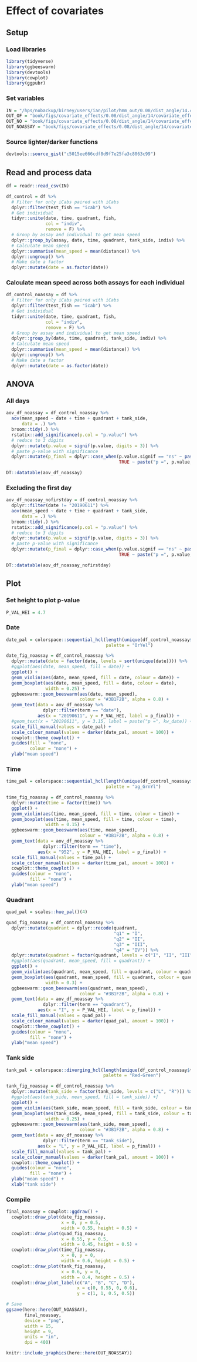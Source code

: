 # Effect of covariates

## Setup

### Load libraries

```r
library(tidyverse)
library(ggbeeswarm)
library(devtools)
library(cowplot)
library(ggpubr)
```

### Set variables

```r
IN = "/hps/nobackup/birney/users/ian/pilot/hmm_out/0.08/dist_angle/14.csv"
OUT_OF = "book/figs/covariate_effects/0.08/dist_angle/14/covariate_effects_of.png"
OUT_NO = "book/figs/covariate_effects/0.08/dist_angle/14/covariate_effects_no.png"
OUT_NOASSAY = "book/figs/covariate_effects/0.08/dist_angle/14/covariate_effects_no-split-by-assay.png"
```

### Source lighter/darker functions

```r
devtools::source_gist("c5015ee666cdf8d9f7e25fa3c8063c99")
```

## Read and process data

```r
df = readr::read_csv(IN) 

df_control = df %>% 
  # Filter for only iCabs paired with iCabs
  dplyr::filter(test_fish == "icab") %>% 
  # Get individual
  tidyr::unite(date, time, quadrant, fish,
               col = "indiv", 
               remove = F) %>% 
  # Group by assay and individual to get mean speed
  dplyr::group_by(assay, date, time, quadrant, tank_side, indiv) %>% 
  # Calculate mean speed
  dplyr::summarise(mean_speed = mean(distance)) %>% 
  dplyr::ungroup() %>% 
  # Make date a factor
  dplyr::mutate(date = as.factor(date))
```

### Calculate mean speed across both assays for each individual

```r
df_control_noassay = df %>% 
  # Filter for only iCabs paired with iCabs
  dplyr::filter(test_fish == "icab") %>% 
  # Get individual
  tidyr::unite(date, time, quadrant, fish,
               col = "indiv", 
               remove = F) %>% 
  # Group by assay and individual to get mean speed
  dplyr::group_by(date, time, quadrant, tank_side, indiv) %>% 
  # Calculate mean speed
  dplyr::summarise(mean_speed = mean(distance)) %>% 
  dplyr::ungroup() %>% 
  # Make date a factor
  dplyr::mutate(date = as.factor(date))
```

## ANOVA

### All days

```r
aov_df_noassay = df_control_noassay %>% 
  aov(mean_speed ~ date + time + quadrant + tank_side,
      data = .) %>%
  broom::tidy(.) %>% 
  rstatix::add_significance(p.col = "p.value") %>% 
  # reduce to 3 digits
  dplyr::mutate(p.value = signif(p.value, digits = 3)) %>% 
  # paste p-value with significance
  dplyr::mutate(p_final = dplyr::case_when(p.value.signif == "ns" ~ paste("p =", p.value),
                                           TRUE ~ paste("p =", p.value, p.value.signif)))

DT::datatable(aov_df_noassay)
```

### Excluding the first day

```r
aov_df_noassay_nofirstday = df_control_noassay %>% 
  dplyr::filter(date != "20190611") %>% 
  aov(mean_speed ~ date + time + quadrant + tank_side,
      data = .) %>%
  broom::tidy(.) %>% 
  rstatix::add_significance(p.col = "p.value") %>% 
  # reduce to 3 digits
  dplyr::mutate(p.value = signif(p.value, digits = 3)) %>% 
  # paste p-value with significance
  dplyr::mutate(p_final = dplyr::case_when(p.value.signif == "ns" ~ paste("p =", p.value),
                                           TRUE ~ paste("p =", p.value, p.value.signif)))

DT::datatable(aov_df_noassay_nofirstday)
```


## Plot

### Set height to plot p-value

```r
P_VAL_HEI = 4.7
```

### Date

```r
date_pal = colorspace::sequential_hcl(length(unique(df_control_noassay$date)),
                                      palette = "OrYel")

date_fig_noassay = df_control_noassay %>% 
  dplyr::mutate(date = factor(date, levels = sort(unique(date)))) %>% 
  #ggplot(aes(date, mean_speed, fill = date)) +
  ggplot() +
  geom_violin(aes(date, mean_speed, fill = date, colour = date)) +
  geom_boxplot(aes(date, mean_speed, fill = date, colour = date),
               width = 0.25) +
  ggbeeswarm::geom_beeswarm(aes(date, mean_speed),
                            colour = "#3B1F2B", alpha = 0.8) +
  geom_text(data = aov_df_noassay %>% 
              dplyr::filter(term == "date"),
            aes(x = "20190611", y = P_VAL_HEI, label = p_final)) +
  #geom_text(x = "20190611", y = 3.15, label = paste("p =", kw_date)) +
  scale_fill_manual(values = date_pal) +
  scale_colour_manual(values = darker(date_pal, amount = 100)) +
  cowplot::theme_cowplot() +
  guides(fill = "none",
         colour = "none") +
  ylab("mean speed") 
```

### Time

```r
time_pal = colorspace::sequential_hcl(length(unique(df_control_noassay$time)),
                                      palette = "ag_GrnYl")

time_fig_noassay = df_control_noassay %>% 
  dplyr::mutate(time = factor(time)) %>% 
  ggplot() +
  geom_violin(aes(time, mean_speed, fill = time, colour = time)) +
  geom_boxplot(aes(time, mean_speed, fill = time, colour = time),
               width = 0.15) +
  ggbeeswarm::geom_beeswarm(aes(time, mean_speed),
                            colour = "#3B1F2B", alpha = 0.8) +
  geom_text(data = aov_df_noassay %>% 
              dplyr::filter(term == "time"),
            aes(x = "952", y = P_VAL_HEI, label = p_final)) +
  scale_fill_manual(values = time_pal) +
  scale_colour_manual(values = darker(time_pal, amount = 100)) +
  cowplot::theme_cowplot() +
  guides(colour = "none",
         fill = "none") +
  ylab("mean speed") 
```

### Quadrant

```r
quad_pal = scales::hue_pal()(4)

quad_fig_noassay = df_control_noassay %>% 
  dplyr::mutate(quadrant = dplyr::recode(quadrant,
                                         "q1" = "I",
                                         "q2" = "II",
                                         "q3" = "III",
                                         "q4" = "IV")) %>% 
  dplyr::mutate(quadrant = factor(quadrant, levels = c("I", "II", "III", "IV"))) %>% 
  #ggplot(aes(quadrant, mean_speed, fill = quadrant)) +
  ggplot() +
  geom_violin(aes(quadrant, mean_speed, fill = quadrant, colour = quadrant)) +
  geom_boxplot(aes(quadrant, mean_speed, fill = quadrant, colour = quadrant),
               width = 0.3) +
  ggbeeswarm::geom_beeswarm(aes(quadrant, mean_speed),
                            colour = "#3B1F2B", alpha = 0.8) +
  geom_text(data = aov_df_noassay %>% 
              dplyr::filter(term == "quadrant"),
            aes(x = "I", y = P_VAL_HEI, label = p_final)) +
  scale_fill_manual(values = quad_pal) +
  scale_colour_manual(values = darker(quad_pal, amount = 100)) +
  cowplot::theme_cowplot() +
  guides(colour = "none",
         fill = "none") +
  ylab("mean speed") 
```

### Tank side

```r
tank_pal = colorspace::diverging_hcl(length(unique(df_control_noassay$tank_side)),
                                     palette = "Red-Green")

tank_fig_noassay = df_control_noassay %>% 
  dplyr::mutate(tank_side = factor(tank_side, levels = c("L", "R"))) %>% 
  #ggplot(aes(tank_side, mean_speed, fill = tank_side)) +]
  ggplot() +
  geom_violin(aes(tank_side, mean_speed, fill = tank_side, colour = tank_side)) +
  geom_boxplot(aes(tank_side, mean_speed, fill = tank_side, colour = tank_side),
               width = 0.25) +
  ggbeeswarm::geom_beeswarm(aes(tank_side, mean_speed),
                            colour = "#3B1F2B", alpha = 0.8) +  
  geom_text(data = aov_df_noassay %>% 
              dplyr::filter(term == "tank_side"),
            aes(x = "L", y = P_VAL_HEI, label = p_final)) +
  scale_fill_manual(values = tank_pal) +
  scale_colour_manual(values = darker(tank_pal, amount = 100)) +
  cowplot::theme_cowplot() +
  guides(colour = "none",
         fill = "none") +
  ylab("mean speed") +
  xlab("tank side")
```

### Compile

```r
final_noassay = cowplot::ggdraw() +
  cowplot::draw_plot(date_fig_noassay,
                     x = 0, y = 0.5,
                     width = 0.55, height = 0.5) + 
  cowplot::draw_plot(quad_fig_noassay,
                     x = 0.55, y = 0.5,
                     width = 0.45, height = 0.5) + 
  cowplot::draw_plot(time_fig_noassay,
                     x = 0, y = 0,
                     width = 0.6, height = 0.5) + 
  cowplot::draw_plot(tank_fig_noassay,
                     x = 0.6, y = 0,
                     width = 0.4, height = 0.5) +
  cowplot::draw_plot_label(c("A", "B", "C", "D"),
                           x = c(0, 0.55, 0, 0.6),
                           y = c(1, 1, 0.5, 0.5))

```

```r
# Save
ggsave(here::here(OUT_NOASSAY),
       final_noassay,
       device = "png",
       width = 15,
       height = 9,
       units = "in",
       dpi = 400)
```

```r
knitr::include_graphics(here::here(OUT_NOASSAY))
```




